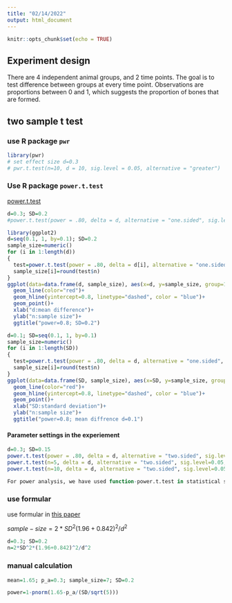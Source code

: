 ```yaml
---
title: "02/14/2022"
output: html_document
---
```


```r
knitr::opts_chunk$set(echo = TRUE)
```


## Experiment design

There are 4 independent animal groups, and 2 time points. The goal is to test difference between groups at every time point. Observations are proportions between 0 and 1, which suggests the proportion of bones that are formed. 


## two sample t test 


### use R package `pwr`

```r
library(pwr)
# set effect size d=0.3
# pwr.t.test(n=10, d = 10, sig.level = 0.05, alternative = "greater")
```

### Use R package `power.t.test`

[power.t.test](https://stat.ethz.ch/R-manual/R-devel/library/stats/html/power.t.test.html)


```r
d=0.3; SD=0.2
#power.t.test(power = .80, delta = d, alternative = "one.sided", sig.level=0.05, sd=SD)
```

```r
library(ggplot2)
d=seq(0.1, 1, by=0.1); SD=0.2
sample_size=numeric()
for (i in 1:length(d))
{
  test=power.t.test(power = .80, delta = d[i], alternative = "one.sided", sig.level=0.05, sd=SD)
  sample_size[i]=round(test$n)
}
ggplot(data=data.frame(d, sample_size), aes(x=d, y=sample_size, group=1)) +
  geom_line(color="red")+
  geom_hline(yintercept=0.8, linetype="dashed", color = "blue")+
  geom_point()+
  xlab("d:mean difference")+
  ylab("n:sample size")+
  ggtitle("power=0.8; SD=0.2")

```

```r
d=0.1; SD=seq(0.1, 1, by=0.1)
sample_size=numeric()
for (i in 1:length(SD))
{
  test=power.t.test(power = .80, delta = d, alternative = "one.sided", sig.level=0.05, sd=SD[i])
  sample_size[i]=round(test$n)
}
ggplot(data=data.frame(SD, sample_size), aes(x=SD, y=sample_size, group=1)) +
  geom_line(color="red")+
  geom_hline(yintercept=0.8, linetype="dashed", color = "blue")+
  geom_point()+
  xlab("SD:standard deviation")+
  ylab("n:sample size")+
  ggtitle("power=0.8; mean diffrence d=0.1")
```

#### Parameter settings in the experiement 

```r
d=0.3; SD=0.15 
power.t.test(power = .80, delta = d, alternative = "two.sided", sig.level=0.05, sd=SD)
power.t.test(n=5, delta = d, alternative = "two.sided", sig.level=0.05, sd=SD)
power.t.test(n=10, delta = d, alternative = "two.sided", sig.level=0.05, sd=SD)
```


```r
For power analysis, we have used function-power.t.test in statistical software R version 4.1.2 to calculate sample size required to achieve desired power, with  Type 1 error probability of 0.05. With group mean difference 30% and standard variation of 15%, at least 5 animals /group/time points are needed to obtain 80% power, and it will be significantly increased to 98% when there are 10  animals /group/time point. 
```

### use formular 

use formular in [this paper](https://www.ncbi.nlm.nih.gov/pmc/articles/PMC3826013/)

$sample-size=2*SD^2(1.96+0.842)^2/d^2$

```r
d=0.3; SD=0.2
n=2*SD^2*(1.96+0.842)^2/d^2

```

### manual calculation 

```r
mean=1.65; p_a=0.3; sample_size=7; SD=0.2

power=1-pnorm(1.65-p_a/(SD/sqrt(5)))

```